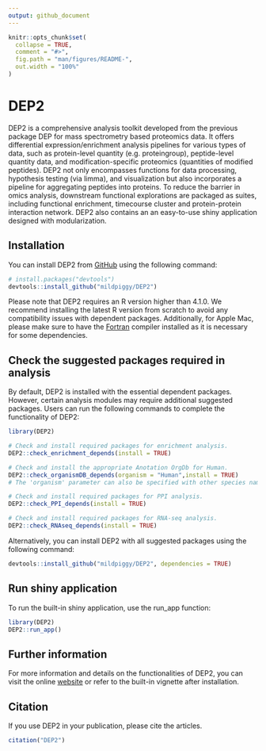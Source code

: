 ```yaml
---
output: github_document
---
```


<!-- README.md is generated from README.Rmd. Please edit that file -->

```r
knitr::opts_chunk$set(
  collapse = TRUE,
  comment = "#>",
  fig.path = "man/figures/README-",
  out.width = "100%"
)
```

# DEP2

<!-- badges: start -->

<!-- badges: end -->

<!-- <img src="logo.png" alt="logo" width="300"/> -->

<!-- ![logo](./logo.png) -->

DEP2 is a comprehensive analysis toolkit developed from the previous package DEP for mass spectrometry based proteomics data. It offers differential expression/enrichment analysis pipelines for various types of data, such as protein-level quantity (e.g. proteingroup), peptide-level quantity data, and modification-specific proteomics (quantities of modified peptides). DEP2 not only encompasses functions for data processing, hypothesis testing (via limma), and visualization but also incorporates a pipeline for aggregating peptides into proteins. To reduce the barrier in omics analysis, downstream functional explorations are packaged as suites, including functional enrichment, timecourse cluster and protein-protein interaction network. DEP2 also contains an an easy-to-use shiny application designed with modularization.

## Installation

You can install DEP2 from [GitHub](https://github.com/mildpiggy/DEP2) using the following command:

```r
# install.packages("devtools")
devtools::install_github("mildpiggy/DEP2")
```

Please note that DEP2 requires an R version higher than 4.1.0. We recommend installing the latest R version from scratch to avoid any compatibility issues with dependent packages. Additionally, for Apple Mac, please make sure to have the [Fortran](https://mac.r-project.org/tools/) compiler installed as it is necessary for some dependencies. 

## Check the suggested packages required in analysis

By default, DEP2 is installed with the essential dependent packages. However, certain analysis modules may require additional suggested packages. Users can run the following commands to complete the functionality of DEP2:

```r
library(DEP2)

# Check and install required packages for enrichment analysis.
DEP2::check_enrichment_depends(install = TRUE)

# Check and install the appropriate Anotation OrgDb for Human.
DEP2::check_organismDB_depends(organism = "Human",install = TRUE)
# The 'organism' parameter can also be specified with other species names, like Mouse, Rat. 

# Check and install required packages for PPI analysis.
DEP2::check_PPI_depends(install = TRUE)

# Check and install required packages for RNA-seq analysis.
DEP2::check_RNAseq_depends(install = TRUE)
```

Alternatively, you can install DEP2 with all suggested packages using the following command:

```r
devtools::install_github("mildpiggy/DEP2", dependencies = TRUE)
```

## Run shiny application

To run the built-in shiny application, use the run_app function:

```r
library(DEP2)
DEP2::run_app()
```


## Further information

For more information and details on the functionalities of DEP2, you can visit the online [website](https://mildpiggy.github.io/DEP2/) or refer to the built-in vignette after installation.

## Citation

If you use DEP2 in your publication, please cite the articles.

```r
citation("DEP2")
```
